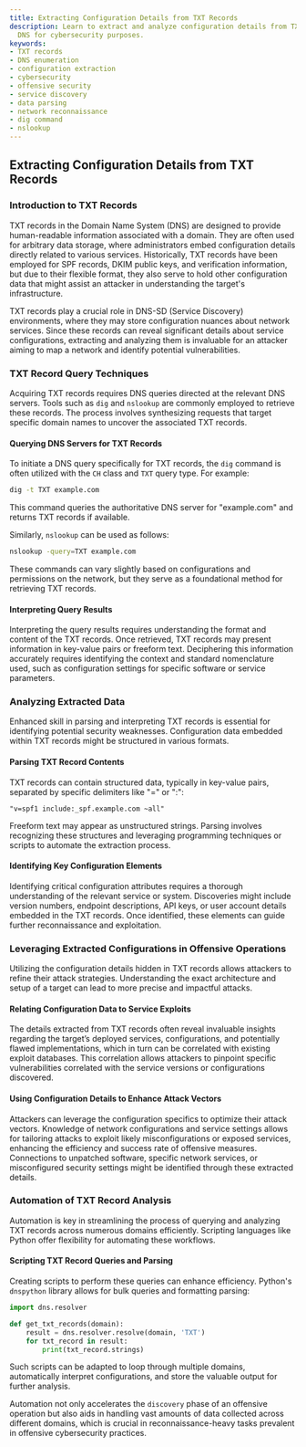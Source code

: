 ```yaml
---
title: Extracting Configuration Details from TXT Records
description: Learn to extract and analyze configuration details from TXT records in
  DNS for cybersecurity purposes.
keywords:
- TXT records
- DNS enumeration
- configuration extraction
- cybersecurity
- offensive security
- service discovery
- data parsing
- network reconnaissance
- dig command
- nslookup
---
```


## Extracting Configuration Details from TXT Records

### Introduction to TXT Records

TXT records in the Domain Name System (DNS) are designed to provide human-readable information associated with a domain. They are often used for arbitrary data storage, where administrators embed configuration details directly related to various services. Historically, TXT records have been employed for SPF records, DKIM public keys, and verification information, but due to their flexible format, they also serve to hold other configuration data that might assist an attacker in understanding the target's infrastructure.

TXT records play a crucial role in DNS-SD (Service Discovery) environments, where they may store configuration nuances about network services. Since these records can reveal significant details about service configurations, extracting and analyzing them is invaluable for an attacker aiming to map a network and identify potential vulnerabilities.

### TXT Record Query Techniques

Acquiring TXT records requires DNS queries directed at the relevant DNS servers. Tools such as `dig` and `nslookup` are commonly employed to retrieve these records. The process involves synthesizing requests that target specific domain names to uncover the associated TXT records.

#### Querying DNS Servers for TXT Records

To initiate a DNS query specifically for TXT records, the `dig` command is often utilized with the `CH` class and `TXT` query type. For example:
```bash
dig -t TXT example.com
```
This command queries the authoritative DNS server for "example.com" and returns TXT records if available.

Similarly, `nslookup` can be used as follows:
```bash
nslookup -query=TXT example.com
```
These commands can vary slightly based on configurations and permissions on the network, but they serve as a foundational method for retrieving TXT records.

#### Interpreting Query Results

Interpreting the query results requires understanding the format and content of the TXT records. Once retrieved, TXT records may present information in key-value pairs or freeform text. Deciphering this information accurately requires identifying the context and standard nomenclature used, such as configuration settings for specific software or service parameters.

### Analyzing Extracted Data

Enhanced skill in parsing and interpreting TXT records is essential for identifying potential security weaknesses. Configuration data embedded within TXT records might be structured in various formats.

#### Parsing TXT Record Contents

TXT records can contain structured data, typically in key-value pairs, separated by specific delimiters like "=" or ":":
```
"v=spf1 include:_spf.example.com ~all"
```
Freeform text may appear as unstructured strings. Parsing involves recognizing these structures and leveraging programming techniques or scripts to automate the extraction process.

#### Identifying Key Configuration Elements

Identifying critical configuration attributes requires a thorough understanding of the relevant service or system. Discoveries might include version numbers, endpoint descriptions, API keys, or user account details embedded in the TXT records. Once identified, these elements can guide further reconnaissance and exploitation.

### Leveraging Extracted Configurations in Offensive Operations

Utilizing the configuration details hidden in TXT records allows attackers to refine their attack strategies. Understanding the exact architecture and setup of a target can lead to more precise and impactful attacks.

#### Relating Configuration Data to Service Exploits

The details extracted from TXT records often reveal invaluable insights regarding the target’s deployed services, configurations, and potentially flawed implementations, which in turn can be correlated with existing exploit databases. This correlation allows attackers to pinpoint specific vulnerabilities correlated with the service versions or configurations discovered.

#### Using Configuration Details to Enhance Attack Vectors

Attackers can leverage the configuration specifics to optimize their attack vectors. Knowledge of network configurations and service settings allows for tailoring attacks to exploit likely misconfigurations or exposed services, enhancing the efficiency and success rate of offensive measures. Connections to unpatched software, specific network services, or misconfigured security settings might be identified through these extracted details.

### Automation of TXT Record Analysis

Automation is key in streamlining the process of querying and analyzing TXT records across numerous domains efficiently. Scripting languages like Python offer flexibility for automating these workflows.

#### Scripting TXT Record Queries and Parsing

Creating scripts to perform these queries can enhance efficiency. Python's `dnspython` library allows for bulk queries and formatting parsing:
```python
import dns.resolver

def get_txt_records(domain):
    result = dns.resolver.resolve(domain, 'TXT')
    for txt_record in result:
        print(txt_record.strings)
```
Such scripts can be adapted to loop through multiple domains, automatically interpret configurations, and store the valuable output for further analysis.

Automation not only accelerates the `discovery` phase of an offensive operation but also aids in handling vast amounts of data collected across different domains, which is crucial in reconnaissance-heavy tasks prevalent in offensive cybersecurity practices.